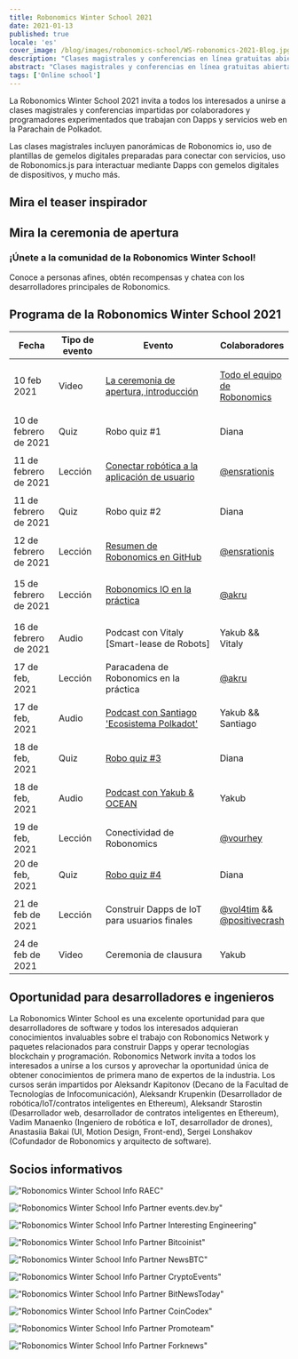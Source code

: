 ```yaml
---
title: Robonomics Winter School 2021
date: 2021-01-13
published: true
locale: 'es'
cover_image: /blog/images/robonomics-school/WS-robonomics-2021-Blog.jpg
description: "Clases magistrales y conferencias en línea gratuitas abiertas para los asistentes. Intenta crear Dapps y servicios web para IoT en la Parachain de Polkadot durante la Robonomics Winter School 2021 (del 10 al 24 de febrero)"
abstract: "Clases magistrales y conferencias en línea gratuitas abiertas para los asistentes. Intenta crear Dapps y servicios web para IoT en la Parachain de Polkadot durante la Robonomics Winter School del 10 al 24 de febrero de 2021"
tags: ['Online school']
---
```


<PostExpiredInfo/>

La Robonomics Winter School 2021 invita a todos los interesados a unirse a clases magistrales y conferencias impartidas por colaboradores y programadores experimentados que trabajan con Dapps y servicios web en la Parachain de Polkadot.

Las clases magistrales incluyen panorámicas de Robonomics io, uso de plantillas de gemelos digitales preparadas para conectar con servicios, uso de Robonomics.js para interactuar mediante Dapps con gemelos digitales de dispositivos, y mucho más.

## Mira el teaser inspirador

<section class="animate-inside">

<YouTube id="https://youtu.be/RbNJ4ozUGXE" posterQuality="max"/>

</section>

## Mira la ceremonia de apertura

<section class="animate-inside">

<YouTube id="https://youtu.be/kQaSwNYHJQ8E" posterQuality="max"/>

</section>

<section class="animate-inside">
<TextCard icon="/icons/icon-forum.png" link="https://discord.gg/5UWNGNaAUf">

### ¡Únete a la comunidad de la Robonomics Winter School!
Conoce a personas afines, obtén recompensas y chatea con los desarrolladores principales de Robonomics. 

</TextCard>
</section>

## Programa de la Robonomics Winter School 2021

<table class="mobile fullwidth">
<thead>
<tr>
<th style="width:110px">Fecha</th>
<th style="width:110px">Tipo de evento</th>
<th style="min-width:190px">Evento</th>
<th>Colaboradores</th>
</tr>
</thead>
<tbody>

<tr>
<td data-th="THE OPENING CEREMONY">10 feb 2021</td>
<td>Video</td>
<td data-th="Watchel video:">

[La ceremonia de apertura, introducción](https://wiki.robonomics.network/docs/wschool2021-intro)

</td>
<td data-th="Contributors:">

[Todo el equipo de Robonomics](https://github.com/airalab)

</td>
</tr>

<tr>
<td data-th="ROBO QUIZ #1">10 de febrero de 2021</td>
<td>Quiz</td>
<td>Robo quiz #1</td>
<td data-th="Contributors:">Diana</td>
</tr>

<tr>
<td data-th="CONNECT ROBOTICS TO USER APP">11 de febrero de 2021</td>
<td>Lección</td>
<td data-th="Go throw the lesson:">

[Conectar robótica a la aplicación de usuario](https://wiki.robonomics.network/docs/wschool2021-connect-robotics-to-user-app/)

</td>
<td data-th="Contributor:">

[@ensrationis](https://github.com/ensrationis)

</td>
</tr>

<tr>
<td data-th="ROBO QUIZ #2">11 de febrero de 2021</td>
<td>Quiz</td>
<td>Robo quiz #2</td>
<td data-th="Contributors:">Diana</td>
</tr>

<tr>
<td data-th="ROBONOMICS GITHUB OVERVIEW">12 de febrero de 2021</td>
<td>Lección</td>
<td data-th="Go throw the lesson:">

[Resumen de Robonomics en GitHub](https://wiki.robonomics.network/docs/wschool2021-robonomics-github-overview)

</td>
<td data-th="Contributor:">

[@ensrationis](https://github.com/ensrationis)

</td>
</tr>

<tr>
<td data-th="ROBONOMICS IO IN PRACTICE">15 de febrero de 2021</td>
<td>Lección</td>
<td data-th="Go throw the lesson:">

[Robonomics IO en la práctica](https://wiki.robonomics.network/docs/wschool2021-robonomics-io-in-practice)

</td>
<td data-th="Contributor:">

[@akru](https://github.com/akru)

</td>
</tr>

<tr>
<td data-th="PODCAST with Vitaly [Smart-lease of Robots]">16 de febrero de 2021</td>
<td>Audio</td>
<td data-th="Audio on Youtube:">

Podcast con Vitaly [Smart-lease de Robots]

</td>
<td data-th="Contributor:">Yakub && Vitaly</td>
</tr>


<tr>
<td data-th="ROBONOMICS PARACHAIN IN PRACTICE">17 de feb, 2021</td>
<td>Lección</td>
<td>Paracadena de Robonomics en la práctica</td>
<td data-th="Contributor:">

[@akru](https://github.com/akru)

</td>
</tr>

<tr>
<td data-th="PODCAST with Santiago 'Polkadot ecosystem'">17 de feb, 2021</td>
<td>Audio</td>
<td data-th="Audio on Youtube:">

[Podcast con Santiago 'Ecosistema Polkadot'](https://url.today/74)

</td>
<td data-th="Contributors:">Yakub && Santiago</td>
</tr>


<tr>
<td data-th="ROBO QUIZ #3">18 de feb, 2021</td>
<td>Quiz</td>
<td data-th="Join in Discord:">

[Robo quiz #3](https://discord.gg/5UWNGNaAUf)

</td>
<td data-th="Contributors:">Diana</td>
</tr>

<tr>
<td data-th="PODCAST with Yakub & OCEAN">18 de feb, 2021</td>
<td>Audio</td>
<td>

[Podcast con Yakub & OCEAN](https://url.today/75)

</td>
<td data-th="Contributors:">Yakub</td>
</tr>


<tr>
<td data-th="ROBONOMICS CONNECTIVITY">19 de feb, 2021</td>
<td>Lección</td>
<td>Conectividad de Robonomics</td>
<td data-th="Contributor:">

[@vourhey](https://github.com/Vourhey)

</td>
</tr>

<tr>
<td data-th="ROBO QUIZ #4">20 de feb, 2021</td>
<td>Quiz</td>
<td data-th="Join in Discord:">

[Robo quiz #4](https://discord.gg/5UWNGNaAUf)

</td>
<td data-th="Contributors:">Diana</td>
</tr>


<tr>
<td data-th="BUILD IOT DAPPS FOR END USERS">21 de feb de 2021</td>
<td>Lección</td>
<td>Construir Dapps de IoT para usuarios finales</td>
<td data-th="Contributors:">

[@vol4tim](https://github.com/vol4tim) && [@positivecrash](https://github.com/positivecrash)

</td>
</tr>

<tr>
<td data-th="CLOSING CEREMONY">24 de feb de 2021</td>
<td>Video</td>
<td>Ceremonia de clausura</td>
<td data-th="Contributors:">Yakub</td>
</tr>

</tbody>
</table>


## Oportunidad para desarrolladores e ingenieros

La Robonomics Winter School es una excelente oportunidad para que desarrolladores de software y todos los interesados adquieran conocimientos invaluables sobre el trabajo con Robonomics Network y paquetes relacionados para construir Dapps y operar tecnologías blockchain y programación. Robonomics Network invita a todos los interesados a unirse a los cursos y aprovechar la oportunidad única de obtener conocimientos de primera mano de expertos de la industria. Los cursos serán impartidos por Aleksandr Kapitonov (Decano de la Facultad de Tecnologías de Infocomunicación), Aleksandr Krupenkin (Desarrollador de robótica/IoT/contratos inteligentes en Ethereum), Aleksandr Starostin (Desarrollador web, desarrollador de contratos inteligentes en Ethereum), Vadim Manaenko (Ingeniero de robótica e IoT, desarrollador de drones), Anastasiia Bakai (UI, Motion Design, Front-end), Sergei Lonshakov (Cofundador de Robonomics y arquitecto de software).


## Socios informativos

<section class="grid-4 animate-inside">

<TextCard orientation="vertical" link="https://raec.ru" classList="pin">

!["Robonomics Winter School Info RAEC"](/blog/images/robonomics-school/raec.png)

</TextCard>

<TextCard orientation="vertical" link="https://events.dev.by/robonomics-winter-school">

!["Robonomics Winter School Info Partner events.dev.by"](/blog/images/robonomics-school/dev-logo-brand.png)

</TextCard>

<TextCard orientation="vertical" link="https://interestingengineering.com/events/robonomics-winter-school-2021">

!["Robonomics Winter School Info Partner Interesting Engineering"](/blog/images/robonomics-school/interestingengineering.png)

</TextCard>

<TextCard orientation="vertical" link="https://bitcoinist.com/robonomics-winter-school-2021-master-classes-and-lectures-open-for-attendees/">

!["Robonomics Winter School Info Partner Bitcoinist"](/blog/images/robonomics-school/bitcoinist.png)

</TextCard>

<TextCard orientation="vertical" link="https://www.newsbtc.com/press-releases/robonomics-winter-school-2021-master-classes-and-lectures-open-for-attendees/">

!["Robonomics Winter School Info Partner NewsBTC"](/blog/images/robonomics-school/newsbtc.jpg)

</TextCard>

<TextCard orientation="vertical" link="https://cryptoevents.global/">

!["Robonomics Winter School Info Partner CryptoEvents"](/blog/images/robonomics-school/cryptoevents-logo.png)

</TextCard>

<TextCard orientation="vertical" link="https://bitnewstoday.com">

!["Robonomics Winter School Info Partner BitNewsToday"](/blog/images/robonomics-school/BNT.png)

</TextCard>

<TextCard orientation="vertical" link="https://coincodex.com/">

!["Robonomics Winter School Info Partner CoinCodex"](/blog/images/robonomics-school/coincodex.png)

</TextCard>

<TextCard orientation="vertical" link="https://www.youtube.com/channel/UCrvyFYM29oQ-EAejZgYqmWA">

!["Robonomics Winter School Info Partner Promoteam"](/blog/images/robonomics-school/Promoteam.png)

</TextCard>

<TextCard orientation="'vertical'" link="https://forknews.io/">

!["Robonomics Winter School Info Partner Forknews"](/blog/images/robonomics-school/forknews_io.png)

</TextCard>

</section>
